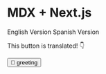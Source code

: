 # MDX + Next.js

<Stack alignItems="flex-start" paddingX="1em">

<ButtonLink href="/" locale="en">
  English Version
</ButtonLink>

<ButtonLink href="/" locale="es">
  Spanish Version
</ButtonLink>

This button is translated! 👇

<Button>
  👋 <Translated>greeting</Translated>
</Button>

</Stack>
